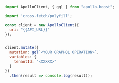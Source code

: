 ```js
import ApolloClient, { gql } from "apollo-boost";

import 'cross-fetch/polyfill';

const client = new ApolloClient({
  uri: "{{API_URL}}"
});


client.mutate({
  mutation: gql`<YOUR GRAPHQL OPERATION>`,
  variables: {
    tenantId: "<XXXXX>"
  }
})
  .then(result => console.log(result));
```
